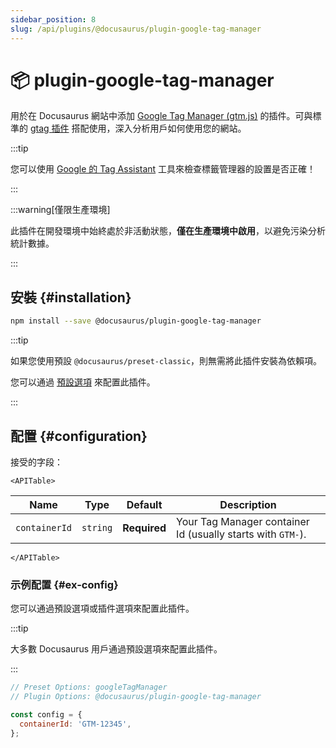 ```yaml
---
sidebar_position: 8
slug: /api/plugins/@docusaurus/plugin-google-tag-manager
---
```


# 📦 plugin-google-tag-manager


用於在 Docusaurus 網站中添加 [Google Tag Manager (gtm.js)](https://developers.google.com/tag-platform/tag-manager) 的插件。可與標準的 [gtag 插件](./plugin-google-gtag.mdx) 搭配使用，深入分析用戶如何使用您的網站。

:::tip

您可以使用 [Google 的 Tag Assistant](https://tagassistant.google.com/) 工具來檢查標籤管理器的設置是否正確！

:::

:::warning[僅限生產環境]

此插件在開發環境中始終處於非活動狀態，**僅在生產環境中啟用**，以避免污染分析統計數據。

:::

## 安裝 {#installation}

```bash npm2yarn
npm install --save @docusaurus/plugin-google-tag-manager
```

:::tip

如果您使用預設 `@docusaurus/preset-classic`，則無需將此插件安裝為依賴項。

您可以通過 [預設選項](../../using-plugins.mdx#docusauruspreset-classic) 來配置此插件。

:::

## 配置 {#configuration}

接受的字段：

```mdx-code-block
<APITable>
```

| Name | Type | Default | Description |
| --- | --- | --- | --- |
| `containerId` | `string` | **Required** | Your Tag Manager container Id (usually starts with `GTM-`). |

```mdx-code-block
</APITable>
```

### 示例配置 {#ex-config}

您可以通過預設選項或插件選項來配置此插件。

:::tip

大多數 Docusaurus 用戶通過預設選項來配置此插件。

:::

```js config-tabs
// Preset Options: googleTagManager
// Plugin Options: @docusaurus/plugin-google-tag-manager

const config = {
  containerId: 'GTM-12345',
};
```